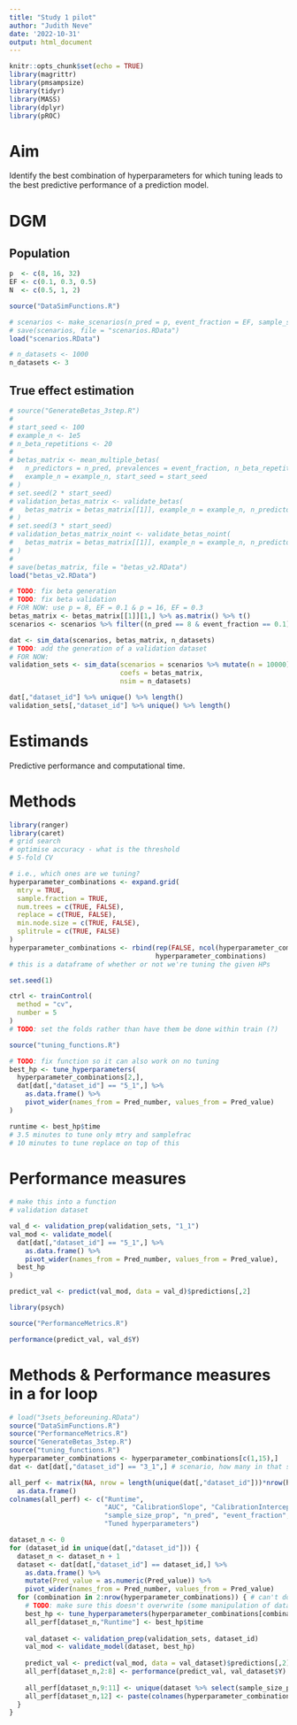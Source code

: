 ```yaml
---
title: "Study 1 pilot"
author: "Judith Neve"
date: '2022-10-31'
output: html_document
---
```


```r
knitr::opts_chunk$set(echo = TRUE)
library(magrittr)
library(pmsampsize)
library(tidyr)
library(MASS)
library(dplyr)
library(pROC)
```

# Aim

Identify the best combination of hyperparameters for which tuning leads to the best predictive performance of a prediction model.

# DGM

## Population

```r
p  <- c(8, 16, 32)
EF <- c(0.1, 0.3, 0.5)
N  <- c(0.5, 1, 2)
```

```r
source("DataSimFunctions.R")
```

```r
# scenarios <- make_scenarios(n_pred = p, event_fraction = EF, sample_size = N)
# save(scenarios, file = "scenarios.RData")
load("scenarios.RData")

# n_datasets <- 1000
n_datasets <- 3
```

## True effect estimation

```r
# source("GenerateBetas_3step.R")
# 
# start_seed <- 100
# example_n <- 1e5
# n_beta_repetitions <- 20
# 
# betas_matrix <- mean_multiple_betas(
#   n_predictors = n_pred, prevalences = event_fraction, n_beta_repetitions = n_beta_repetitions,
#   example_n = example_n, start_seed = start_seed
# )
# set.seed(2 * start_seed)
# validation_betas_matrix <- validate_betas(
#   betas_matrix = betas_matrix[[1]], example_n = example_n, n_predictors = n_pred, prevalences = event_fraction
# )
# set.seed(3 * start_seed)
# validation_betas_matrix_noint <- validate_betas_noint(
#   betas_matrix = betas_matrix[[1]], example_n = example_n, n_predictors = n_pred, prevalences = event_fraction
# )
# 
# save(betas_matrix, file = "betas_v2.RData")
load("betas_v2.RData")

# TODO: fix beta generation
# TODO: fix beta validation
# FOR NOW: use p = 8, EF = 0.1 & p = 16, EF = 0.3
betas_matrix <- betas_matrix[[1]][1,] %>% as.matrix() %>% t()
scenarios <- scenarios %>% filter((n_pred == 8 & event_fraction == 0.1))
```

```r
dat <- sim_data(scenarios, betas_matrix, n_datasets)
# TODO: add the generation of a validation dataset
# FOR NOW:
validation_sets <- sim_data(scenarios = scenarios %>% mutate(n = 10000),
                            coefs = betas_matrix,
                            nsim = n_datasets)
```

```r
dat[,"dataset_id"] %>% unique() %>% length()
validation_sets[,"dataset_id"] %>% unique() %>% length()
```


# Estimands

Predictive performance and computational time.

# Methods

```r
library(ranger)
library(caret)
# grid search
# optimise accuracy - what is the threshold
# 5-fold CV
```

```r
# i.e., which ones are we tuning?
hyperparameter_combinations <- expand.grid(
  mtry = TRUE,
  sample.fraction = TRUE,
  num.trees = c(TRUE, FALSE),
  replace = c(TRUE, FALSE),
  min.node.size = c(TRUE, FALSE),
  splitrule = c(TRUE, FALSE)
)
hyperparameter_combinations <- rbind(rep(FALSE, ncol(hyperparameter_combinations)),
                                     hyperparameter_combinations)
# this is a dataframe of whether or not we're tuning the given HPs
```

```r
set.seed(1)

ctrl <- trainControl(
  method = "cv",
  number = 5
)
# TODO: set the folds rather than have them be done within train (?)
```

```r
source("tuning_functions.R")
```

```r
# TODO: fix function so it can also work on no tuning
best_hp <- tune_hyperparameters(
  hyperparameter_combinations[2,],
  dat[dat[,"dataset_id"] == "5_1",] %>%
    as.data.frame() %>%
    pivot_wider(names_from = Pred_number, values_from = Pred_value)
)

runtime <- best_hp$time
# 3.5 minutes to tune only mtry and samplefrac
# 10 minutes to tune replace on top of this
```

# Performance measures

```r
# make this into a function
# validation dataset

val_d <- validation_prep(validation_sets, "1_1")
val_mod <- validate_model(
  dat[dat[,"dataset_id"] == "5_1",] %>%
    as.data.frame() %>%
    pivot_wider(names_from = Pred_number, values_from = Pred_value),
  best_hp
)

predict_val <- predict(val_mod, data = val_d)$predictions[,2]
```

```r
library(psych)
```

```r
source("PerformanceMetrics.R")
```

```r
performance(predict_val, val_d$Y)
```

# Methods & Performance measures in a for loop

```r
# load("3sets_beforeuning.RData")
source("DataSimFunctions.R")
source("PerformanceMetrics.R")
source("GenerateBetas_3step.R")
source("tuning_functions.R")
hyperparameter_combinations <- hyperparameter_combinations[c(1,15),]
dat <- dat[dat[,"dataset_id"] == "3_1",] # scenario, how many in that scenario

all_perf <- matrix(NA, nrow = length(unique(dat[,"dataset_id"]))*nrow(hyperparameter_combinations), ncol = 8 + 3 + 1) %>%
  as.data.frame()
colnames(all_perf) <- c("Runtime",
                        "AUC", "CalibrationSlope", "CalibrationIntercept", "BrierScore", "LogarithmicLoss", "Accuracy", "CohensKappa",
                        "sample_size_prop", "n_pred", "event_fraction",
                        "Tuned hyperparameters")

dataset_n <- 0
for (dataset_id in unique(dat[,"dataset_id"])) {
  dataset_n <- dataset_n + 1
  dataset <- dat[dat[,"dataset_id"] == dataset_id,] %>%
    as.data.frame() %>%
    mutate(Pred_value = as.numeric(Pred_value)) %>% 
    pivot_wider(names_from = Pred_number, values_from = Pred_value)
  for (combination in 2:nrow(hyperparameter_combinations)) { # can't do none yet
    # TODO: make sure this doesn't overwrite (some manipulation of dataset_n)
    best_hp <- tune_hyperparameters(hyperparameter_combinations[combination,], dataset)
    all_perf[dataset_n,"Runtime"] <- best_hp$time
    
    val_dataset <- validation_prep(validation_sets, dataset_id)
    val_mod <- validate_model(dataset, best_hp)
    
    predict_val <- predict(val_mod, data = val_dataset)$predictions[,2]
    all_perf[dataset_n,2:8] <- performance(predict_val, val_dataset$Y)
    
    all_perf[dataset_n,9:11] <- unique(dataset %>% select(sample_size_prop, n_pred, event_fraction))
    all_perf[dataset_n,12] <- paste(colnames(hyperparameter_combinations)[as.logical(hyperparameter_combinations[combination,])], collapse = " + ")
  }
}
```
